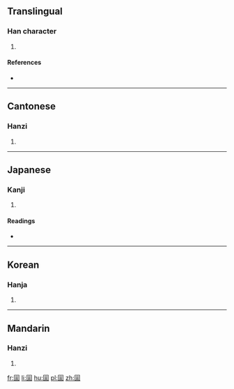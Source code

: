 ==Translingual==

===Han character===
{{Han char|rn=31|rad=囗|as=07|sn=10|four=60601|canj=WYMR|ids=⿴囗言}}

# {{defn|Han|sort=囗07}}

====References====
* {{Han ref|kx=0218.180|dkj=04772|dj=0446.190|hdz=10720.010|uh=5701|ud=22273|bh=D148|bd=53576}}

----

==Cantonese==

===Hanzi===
{{yue-hanzi|jyut=[[ngan4]]|y=ngan4}}

# {{defn|lang=yue|sort=囗07}}

----

==Japanese==

===Kanji===
{{ja-kanji|grade=|rs=囗07}}

# {{defn|lang=ja|sort=囗07}}

====Readings====
* {{ja-readings|on=[[ぎん]] (gin), [[ごん]] (gon), [[がん]] (gan), [[げん]] (gen)|kun=}}

----

==Korean==

===Hanja===
{{ko-hanja|hangeul=은|rv=eun|mr=ŭn}}

# {{defn|lang=ko|sort=囗07}}

----

==Mandarin==

===Hanzi===
{{cmn-hanzi|pin=[[yín]] ([[yin2]])|wg=yin<sup>2</sup>}}

# {{defn|lang=cmn|sort=囗07}}

[[fr:圁]]
[[li:圁]]
[[hu:圁]]
[[pl:圁]]
[[zh:圁]]